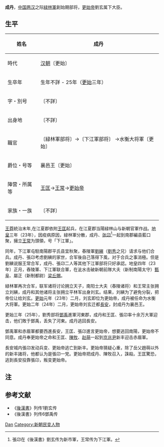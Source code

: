 '''成丹'''{{BD|？||25年||}}，[[中国|中国]][[两汉|两汉]]之际[[緑林軍|緑林軍]]創始期部将，[[更始帝|更始帝]]劉玄属下大臣。

== 生平 ==
{| class="wikitable" style="float:right; font-size:smaller"
|-
! 姓名
| 成丹
|-
! 時代
| [[汉朝|汉朝]]〔更始〕
|-
! 生卒年
| 生年不詳 - 25年（[[更始_(更始帝)|更始]]三年）
|-
! 字・別号
| 〔不詳〕
|-
! 出身地
| 〔不詳〕
|-
! 職官
| 〔緑林軍部将〕→〔下江軍部将〕
→水衡大将軍〔更始〕
|-
! 爵位・号等
| 襄邑王〔更始〕 
|-
! 陣营・所属等
| [[王匡_(更始)|王匡]]→[[王常_(东汉)|王常]]→[[更始帝|更始帝]] 
|-
! 家族・一族
| 〔不詳〕
|}
[[王莽|王莽]]統治末年,在江夏郡依附[[王匡_(更始)|王匡]]起兵，在江夏郡当陽緑林山与新朝官軍作战。[[地皇_(王莽)|地皇]]三年（23年），因疫病原因，緑林軍分散，成丹、[[张卬|张卬]]<ref>張卬在《後漢書》劉玄传为新市軍，王常传为下江軍。</ref>一起到南郡編县藍口聚，擁立[[王常_(东汉)|王常]]为頭領，号「下江軍」。

同年，下江軍屯駐南陽郡平氏县宜秋聚，舂陵軍[[劉縯|劉縯]]（[[劉秀|劉秀]]之兄）请求与他们合兵。成丹、張卬考虑劉縯的家世，合军後自己落得下風，对于合兵之事消極。但是劉縯说服王常合军，成丹、張卬二人等其他下江軍部将只好承認。地皇四年（23年）正月，舂陵軍、下江軍联合軍，在泚水击破新朝前隊大夫（新制南陽太守）[[甄阜|甄阜]]、屬正（新制都尉）[[梁丘賜|梁丘賜]]。

緑林軍再次合军，联军诸将讨论拥立天子，南阳士大夫（舂陵诸将）和王常主张拥立刘縯，成丹和其他诸将主张拥立平林军出身刘玄。结果，刘縯为了避免分裂，把帝位让给刘玄。[[更始_(更始帝)|更始]]元年（23年）二月，刘玄即位为更始帝，成丹被任命为水衡大将軍。更始二年（24年）二月，更始帝刘玄迁都[[長安|長安]]，封成丹为襄邑王。

更始三年（25年），劉秀部将[[鄧禹|鄧禹]]進軍河東郡，成丹和王匡、張卬率十余万大軍迎击，他们敗于鄧禹，丢失了河東。成丹逃回長安。

鄧禹軍和赤眉軍都要西進長安，王匡、張卬進言更始帝，想要逃回南陽，更始帝不同意。成丹奉更始帝之命和王匡、[[陳牧|陳牧]]、[[赵萌|赵萌]]一起到[[京兆尹|京兆尹]]新丰迎击赤眉軍。

長安城内張卬发动兵变、更始帝逃亡到新丰。更始帝猜疑心重，除了岳父趙萌以外的新丰諸将，他都认为是張卬一党。更始帝把成丹、陳牧召入，誅殺。王匡驚恐，逃到長安投靠張卬，叛变更始帝。

== 注 ==
{{reflist}}

== 参考文献 ==
*《[[後漢書|後漢書]]》列传1劉玄传
*《後漢書》列传6鄧禹传

{{Authority control}}
{{DEFAULTSORT:Cheng成}}
[[Category:成姓|Dan]]
[[Category:新朝民变人物|Category:新朝民变人物]]